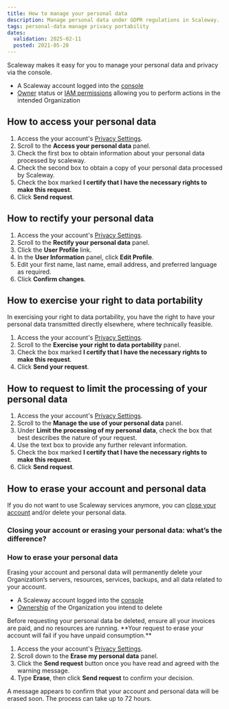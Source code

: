 ```yaml
---
title: How to manage your personal data
description: Manage personal data under GDPR regulations in Scaleway.
tags: personal-data manage privacy portability
dates:
  validation: 2025-02-11
  posted: 2021-05-28
---
```



Scaleway makes it easy for you to manage your personal data and privacy via the console.

<Requirements />

- A Scaleway account logged into the [console](https://console.scaleway.com)
- [Owner](/iam/concepts/#owner) status or [IAM permissions](/iam/concepts/#permission) allowing you to perform actions in the intended Organization

## How to access your personal data

1. Access the your account's [Privacy Settings](https://console.scaleway.com/settings/account/privacy).
2. Scroll to the **Access your personal data** panel.
3. Check the first box to obtain information about your personal data processed by scaleway.
4. Check the second box to obtain a copy of your personal data processed by Scaleway.
5. Check the box marked **I certify that I have the necessary rights to make this request**.
6. Click **Send request**.

## How to rectify your personal data

1. Access the your account's [Privacy Settings](https://console.scaleway.com/settings/account/privacy).
2. Scroll to the **Rectify your personal data** panel.
3. Click the **User Profile** link.
4. In the **User Information** panel, click **Edit Profile**.
5. Edit your first name, last name, email address, and preferred language as required.
6. Click **Confirm changes**.

## How to exercise your right to data portability

In exercising your right to data portability, you have the right to have your personal data transmitted directly elsewhere, where technically feasible.

1. Access the your account's [Privacy Settings](https://console.scaleway.com/settings/account/privacy).
2. Scroll to the **Exercise your right to data portability** panel.
3. Check the box marked **I certify that I have the necessary rights to make this request**.
4. Click **Send your request**.

## How to request to limit the processing of your personal data

1. Access the your account's [Privacy Settings](https://console.scaleway.com/settings/account/privacy).
2. Scroll to the **Manage the use of your personal data** panel.
3. Under **Limit the processing of my personal data**, check the box that best describes the nature of your request.
4. Use the text box to provide any further relevant information.
5. Check the box marked **I certify that I have the necessary rights to make this request**.
6. Click **Send request**.

## How to erase your account and personal data

If you do not want to use Scaleway services anymore, you can [close your account](/account/how-to/close-account/) and/or delete your personal data.

### Closing your account or erasing your personal data: what’s the difference?

<CloseVsErase />

### How to erase your personal data

Erasing your account and personal data will permanently delete your Organization’s servers, resources, services, backups, and all data related to your account.

<Requirements />

- A Scaleway account logged into the [console](https://console.scaleway.com)
- [Ownership](/iam/concepts/#owner) of the Organization you intend to delete

<Message type="important">
  Before requesting your personal data be deleted, ensure all your invoices are paid, and no resources are running. **Your request to erase your account will fail if you have unpaid consumption.**
</Message>

1. Access the your account's [Privacy Settings](https://console.scaleway.com/settings/account/privacy).
2. Scroll down to the **Erase my personal data** panel.
3. Click the **Send request** button once you have read and agreed with the warning message.
4. Type **Erase**, then click **Send request** to confirm your decision.

A message appears to confirm that your account and personal data will be erased soon. The process can take up to 72 hours.
